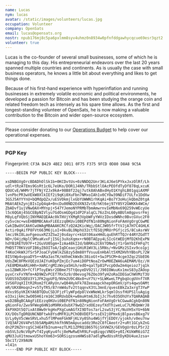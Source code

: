 ```yaml
---
name: Lucas
nym: lucas
avatar: /static/images/volunteers/lucas.jpg
occupation: Volunteer
company: OpenSats
email: lucas@opensats.org
nostr: npub176mj8c5pa6pxlmm8syv4uhmz0n8934w0pfnfddgawhycqcue69esr3qzt2
volunteer: true
---
```


Lucas is the co-founder of several small businesses, some of which he is
managing to this day. His entrepreneurial endeavors over the last 20 years
spanned multiple countries and continents. As is usually the case with small
business operators, he knows a little bit about everything and likes to get things
done.

Because of his first-hand experience with hyperinflation and running businesses in extremely volatile economic and political environments, he developed a passion for Bitcoin and has been
studying the orange coin and related freedom tech as intensely as his spare time
allows. As the first and longest-standing volunteer of OpenSats, he is now
making a valuable contribution to the Bitcoin and wider open-source ecosystem.

---

Please consider donating to our [Operations
Budget](/projects/opensats_operations_budget) to help cover our operational
expenses.

<center>
  <DonateToOperationsButton />
</center>

---

### PGP Key

Fingerprint: `CF3A B429 4BE2 D011 0F75 F375 9FCD 0D80 D8A8 9C5A`

```
-----BEGIN PGP PUBLIC KEY BLOCK-----

xsDNBGVgOrcBDADhOlSk1b+0KCDvtUs+0zNNDQ2Unr3KL4J6eSPYkxJxzOlRf/Lh
udl+tRzATEms9GsRt1c6L7eUKo/DOR1J4Nh/TRbbStlOAcPEOfdTyDf878qLxcuK
QDUCvE/WHMr7jTFNjYZJx9kA+98B8f22qj7utk8AhABxdHyO1KYghLB01gqiAXMF
lvnPbcPR3wVEkW0XlkIEf2i9qKi0XuFbn7NMxoIAh1v0CYOw39NDiF7ULfx1DdXw
3GSJ5AYYYnU+bQMdpQZx/uESVOkmjlxGbYUWWN1rhKqAi+Bo7Y3oHujkQbmZ0tgA
M6AtAEkZynjBIsIpQ4qA+0ncDu00ND2EdXN3Zvt0/hKt6ej97Y05Y2GWKKk4WCm/
ZbADvf1ujVNwOAX+MYnpj+547YJemoNYPRMbTbmAmwrnvIeMbNx69Q259vWEcyUe
l5c6QGAj4SGCEBpNIVlyu7GdOsmGDg41dP2FalqCL76zZnL60yABUlm8gpvsrFmj
M8yLqfVQbSjINYMAEQEAAc0kTHVjYXMgR3VpbWFyYWVzIDxsdWNhc0BvcGVuc2F0
cy5vcmc+wsEHBBMBCAAxFiEEzzq0KUvi0BEPdfN1n80NgNionFoFAmVgOrgCGwME
CwkIBwUVCAkKCwUWAgMBAAAKCRCfzQ2A2KicWqj/DACJW05frTtVJjA7H7C4GHLK
Actir0qAifP8FVt663M6jLoI+0kvBLONphU32ctfESQjMRUrPGfjczS/8CsAsrWV
lmci9kI8LavFgeouxRZ3ZSw2j0sdayrc+kGXt06axHHdLquEhRTTQJr44RYZGdTT
ND+/O4jzNplC9MxaKvxFjI5Gj3uXoXqmx+rN0BTAEpy4LSIcGtWEDjMfD2KhExPN
hdYB1RETU97F+t2GuVU0Sgm+IzAa48kI2d/bBRKu2C6V7DNw5jY1rGmYbIFHFq7t
PHD5T7RKVzUFIB6yZ6OIToA/IqDCeaojGHiR1WV3Li5RNs/+NvGMz2SIxv9co1pj
f4KoCHkWXJfSr5PJoaCFybWlkZG8zy5dm88YfVsuuEnHbAlt5XMZHVhYBbsPL72W
8IStWp4vgoaDY5++ARa3asTK/mXhmCkWxBc38ioGt+SwJPSCM+4cge3Zqc2SbEO6
UdsZWC0FMxVQEzUJAIYuKOpPZmjEc7um4iDOPtNoaZrOwM0EZWA6uAEMAM/Oz//H
/kE8MDHaARiHHh+XmRCrgMIzWxya5Hih/edO+qalTp81PvcpOdw2m4qeioz7jq1k
us1ZBWRJO+fCflPToyEWsr2DBme75TtQoyeDV921l/J90IOWuuKx1mxS83yZAOop
pyxCrxFxYNfm+AD9WZvPCEf7Rx5z9/d0evog76ZOo39fyH2oRaIDEGaChWVMzT3U
VUOS59ZUQEU3Y1JFK2qpUFQ/NVm2U9C4Nx8+uY7V/+SLWKweLTPgbqUcgUVnf7XR
SVS6FUqXIItR2Rom2fCARyUn/wQ04HykFk78ZeeaapckhepORGmV/pYs4qwsOAMt
mR/UKX8Hoqn2+v5TyTR5/87rmW4uTv2ttqqnvX3tL3mnE/qvesEBkZa3xrgT3YwP
6Vxs9SyVKIKYA6BTQDuCSDJFjzFlyWFpdp8lVxWNeWLkrSqmlOssfHUPS1luAgig
e33xijkHc3wO05H61rm16C30RUxbDk+w8muHtm6JbIjJc7hv035OhUYxTQARAQAB
wsD2BBgBCAAgFiEEzzq0KUvi0BEPdfN1n80NgNionFoFAmVgOrkCGwwACgkQn80N
gNionFo/Zwv9FWeg6HN1oM9RKxOubX79wQZrxdOEzeyfXdThiweLuC7LM6QmWrJ8
4kPXKOt5Q7ixAt8Ww9rkgHxPXgCumAGfXI9DTos7arL2swS3jYC/NuVH5xYU+6bN
XX/DOsTgDRQUNCNBFtwk8YsdMFR1LPChOBVDEF5rssEV2jOPmx6jBlpavsB6xg7V
U/Ly0yV5cWeSRVLxhu5flMPemFGkNFjKLVy0Shu4WGjfYjEDOY/yjokh/v0eu7nw
lVQ3AF26V4Pe53b5AMpAMihkfh9N5mApucaddz3Ro2C8fCAeotr2+uRt1GCykZnG
dn2P2NZVrcgSC34E4TbInum+ezTLM11ZPRQ1B65TGjSXVWZX/GEVOgUr0zLP5rJ2
nb5VL5zNcV0pPvT4IyqKyu4fcj8eMwRwEhR9LFvq8zqgcVNEG+y0I/KUkWR6iG7Z
qMU3JuX1tmowxU5hoYXm63+SORSiqzosmHWSs87adlgMwdUssRtDyKDU4ueJzsa+
5bc1T/2X9AUN
=l41n
-----END PGP PUBLIC KEY BLOCK-----
```
